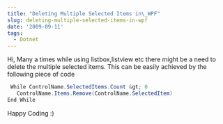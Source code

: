```yaml
---
title: "Deleting Multiple Selected Items in\_WPF"
slug: deleting-multiple-selected-items-in-wpf
date: '2009-09-11'
tags:
  - Dotnet
---
```

Hi, Many a times while using listbox,listview etc there might be a need to delete the multiple selected items. This can be easily achieved by the following piece of code

```csharp
 While ControlName.SelectedItems.Count &gt; 0 
   ControlName.Items.Remove(ControlName.SelectedItem)
End While

```

Happy Coding :)
